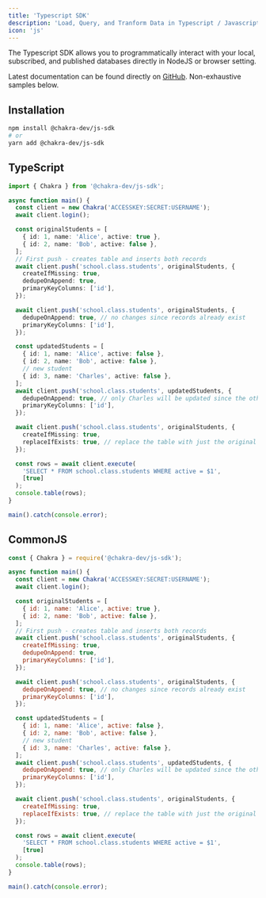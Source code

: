 ```yaml
---
title: 'Typescript SDK'
description: 'Load, Query, and Tranform Data in Typescript / Javascript'
icon: 'js'
---
```


The Typescript SDK allows you to programmatically interact with your local, subscribed, and published databases directly in NodeJS or browser setting.

Latest documentation can be found directly on [GitHub](https://github.com/Chakra-Network/js-sdk). Non-exhaustive samples below.

## Installation

```bash
npm install @chakra-dev/js-sdk
# or
yarn add @chakra-dev/js-sdk
```

## TypeScript

```ts
import { Chakra } from '@chakra-dev/js-sdk';

async function main() {
  const client = new Chakra('ACCESSKEY:SECRET:USERNAME');
  await client.login();

  const originalStudents = [
    { id: 1, name: 'Alice', active: true },
    { id: 2, name: 'Bob', active: false },
  ];
  // First push - creates table and inserts both records
  await client.push('school.class.students', originalStudents, {
    createIfMissing: true,
    dedupeOnAppend: true,
    primaryKeyColumns: ['id'],
  });

  await client.push('school.class.students', originalStudents, {
    dedupeOnAppend: true, // no changes since records already exist
    primaryKeyColumns: ['id'],
  });

  const updatedStudents = [
    { id: 1, name: 'Alice', active: false },
    { id: 2, name: 'Bob', active: false },
    // new student
    { id: 3, name: 'Charles', active: false },
  ];
  await client.push('school.class.students', updatedStudents, {
    dedupeOnAppend: true, // only Charles will be updated since the other two will be deduped on id
    primaryKeyColumns: ['id'],
  });

  await client.push('school.class.students', originalStudents, {
    createIfMissing: true,
    replaceIfExists: true, // replace the table with just the original students data. Charles no longer in table
  });

  const rows = await client.execute(
    'SELECT * FROM school.class.students WHERE active = $1',
    [true]
  );
  console.table(rows);
}

main().catch(console.error);
```

## CommonJS

```js
const { Chakra } = require('@chakra-dev/js-sdk');

async function main() {
  const client = new Chakra('ACCESSKEY:SECRET:USERNAME');
  await client.login();

  const originalStudents = [
    { id: 1, name: 'Alice', active: true },
    { id: 2, name: 'Bob', active: false },
  ];
  // First push - creates table and inserts both records
  await client.push('school.class.students', originalStudents, {
    createIfMissing: true,
    dedupeOnAppend: true,
    primaryKeyColumns: ['id'],
  });

  await client.push('school.class.students', originalStudents, {
    dedupeOnAppend: true, // no changes since records already exist
    primaryKeyColumns: ['id'],
  });

  const updatedStudents = [
    { id: 1, name: 'Alice', active: false },
    { id: 2, name: 'Bob', active: false },
    // new student
    { id: 3, name: 'Charles', active: false },
  ];
  await client.push('school.class.students', updatedStudents, {
    dedupeOnAppend: true, // only Charles will be updated since the other two will be deduped on id
    primaryKeyColumns: ['id'],
  });

  await client.push('school.class.students', originalStudents, {
    createIfMissing: true,
    replaceIfExists: true, // replace the table with just the original students data. Charles no longer in table
  });

  const rows = await client.execute(
    'SELECT * FROM school.class.students WHERE active = $1',
    [true]
  );
  console.table(rows);
}

main().catch(console.error);
```
